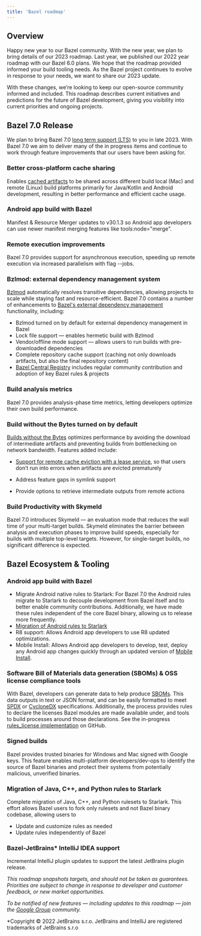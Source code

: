 ```yaml
---
title: 'Bazel roadmap'
---
```


## Overview

Happy new year to our Bazel community. With the new year, we plan to bring details of our 2023 roadmap. Last year, we published our 2022 year roadmap with our Bazel 6.0 plans. We hope that the roadmap provided informed your build tooling needs. As the Bazel project continues to evolve in response to your needs, we want to share our 2023 update.

With these changes, we’re looking to keep our open-source community informed and included. This roadmap describes current initiatives and predictions for the future of Bazel development, giving you visibility into current priorities and ongoing projects.

## Bazel 7.0 Release
We plan to bring Bazel 7.0 [long term support (LTS)](https://bazel.build/versions/7.6.0/release/versioning) to you in late 2023. With Bazel 7.0 we aim to deliver many of the in progress items and continue to work through feature improvements that our users have been asking for.

### Better cross-platform cache sharing
Enables [cached artifacts](https://docs.google.com/document/d/1o0mrl2DanfV_6kB_Kf_jUdge13CQ8CvCiqeni2o-rvA/edit#heading=h.mvuo768l4ja2) to be shared across different build local (Mac) and remote (Linux) build platforms primarily for Java/Kotlin and Android development, resulting in better performance and efficient cache usage.

### Android app build with Bazel
Manifest & Resource Merger updates to v30.1.3 so Android app developers can use newer manifest merging features like tools:node="merge".

### Remote execution improvements
Bazel 7.0 provides support for asynchronous execution, speeding up remote execution via increased parallelism with flag --jobs.

### Bzlmod: external dependency management system
[Bzlmod](https://bazel.build/versions/7.6.0/docs/bzlmod) automatically resolves transitive dependencies, allowing projects to scale while staying fast and resource-efficient. Bazel 7.0 contains a number of enhancements to [Bazel's external dependency management](https://docs.google.com/document/d/1moQfNcEIttsk6vYanNKIy3ZuK53hQUFq1b1r0rmsYVg/edit#heading=h.lgyp7ubwxmjc) functionality, including:

-   Bzlmod turned on by default for external dependency management in Bazel
-   Lock file support — enables hermetic build with Bzlmod
-   Vendor/offline mode support — allows users to run builds with pre-downloaded dependencies
-   Complete repository cache support (caching not only downloads artifacts, but also the final repository content)
-   [Bazel Central Registry](https://registry.bazel.build/) includes regular community contribution and adoption of key Bazel rules & projects

### Build analysis metrics
Bazel 7.0 provides analysis-phase time metrics, letting developers optimize their own build performance.

### Build without the Bytes turned on by default
[Builds without the Bytes](https://github.com/bazelbuild/bazel/issues/6862) optimizes performance by avoiding the download of intermediate artifacts and preventing builds from bottlenecking on network bandwidth. Features added include:

-   [Support for remote cache eviction with a lease service](https://docs.google.com/document/d/1wM61xufcMS5W0LQ0ar5JBREiN9zKfgu6AnHVD7BSkR4/edit#heading=h.mflzzzunlhlz), so that users don’t run into errors when artifacts are evicted prematurely

-   Address feature gaps in symlink support
-   Provide options to retrieve intermediate outputs from remote actions

### Build Productivity with Skymeld
Bazel 7.0 introduces Skymeld — an evaluation mode that reduces the wall time of your multi-target builds. Skymeld eliminates the barrier between analysis and execution phases to improve build speeds, especially for builds with multiple top-level targets. However, for single-target builds, no significant difference is expected.

## Bazel Ecosystem & Tooling

### Android app build with Bazel
-   Migrate Android native rules to Starlark: For Bazel 7.0 the Android rules migrate to Starlark to decouple development from Bazel itself and to better enable community contributions. Additionally, we have made these rules independent of the core Bazel binary, allowing us to release more frequently.
-   [Migration of Android rules to Starlark](https://bazel.build/versions/7.6.0/reference/be/android)
-   R8 support: Allows Android app developers to use R8 updated optimizations.
-   Mobile Install: Allows Android app developers to develop, test, deploy any Android app changes quickly through an updated version of [Mobile Install](https://bazel.build/versions/7.6.0/docs/mobile-install).

### Software Bill of Materials data generation (SBOMs) & OSS license compliance tools
With Bazel, developers can generate data to help produce [SBOMs](https://security.googleblog.com/2022/06/sbom-in-action-finding-vulnerabilities.html). This data outputs in text or JSON format, and can be easily formatted to meet [SPDX](https://spdx.dev/specifications/) or [CycloneDX](https://cyclonedx.org/specification/overview/) specifications. Additionally, the process provides rules to declare the licenses Bazel modules are made available under, and tools to build processes around those declarations. See the in-progress [rules_license implementation](https://github.com/bazelbuild/rules_license) on GitHub.

### Signed builds
Bazel provides trusted binaries for Windows and Mac signed with Google keys. This feature enables multi-platform developers/dev-ops to identify the source of Bazel binaries and protect their systems from potentially malicious, unverified binaries.

### Migration of Java, C++, and Python rules to Starlark
Complete migration of Java, C++, and Python rulesets to Starlark. This effort allows Bazel users to fork only rulesets and not Bazel binary codebase, allowing users to

-   Update and customize rules as needed
-   Update rules independently of Bazel

### Bazel-JetBrains* IntelliJ IDEA support
Incremental IntelliJ plugin updates to support the latest JetBrains plugin release.

*This roadmap snapshots targets, and should not be taken as guarantees. Priorities are subject to change in response to developer and customer feedback, or new market opportunities.*

*To be notified of new features — including updates to this roadmap — join the [Google Group](https://groups.google.com/g/bazel-discuss) community.*

*Copyright © 2022 JetBrains s.r.o. JetBrains and IntelliJ are registered trademarks of JetBrains s.r.o